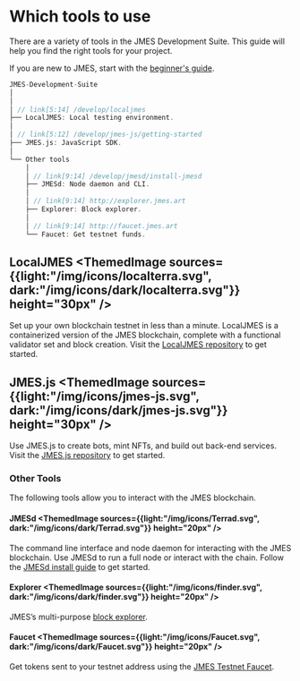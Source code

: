 
# Which tools to use

There are a variety of tools in the JMES Development Suite. This guide will help you find the right tools for your project.

If you are new to JMES, start with the [beginner's guide](./get-started.mdx).

```rust
JMES-Development-Suite
│
│
│ // link[5:14] /develop/localjmes
├── LocalJMES: Local testing environment.
│
│ // link[5:12] /develop/jmes-js/getting-started
├── JMES.js: JavaScript SDK.
│
└── Other tools
    │
    │ // link[9:14] /develop/jmesd/install-jmesd
    ├── JMESd: Node daemon and CLI.
    │
    │ // link[9:14] http://explorer.jmes.art
    ├── Explorer: Block explorer.
    │
    │ // link[9:14] http://faucet.jmes.art
    └── Faucet: Get testnet funds.
```

## LocalJMES <ThemedImage sources={{light:"/img/icons/localterra.svg", dark:"/img/icons/dark/localterra.svg"}} height="30px" />

Set up your own blockchain testnet in less than a minute. LocalJMES is a containerized version of the JMES blockchain, complete with a functional validator set and block creation. Visit the [LocalJMES repository](https://github.com/jmesworld/jmes.js) to get started.


## JMES.js <ThemedImage sources={{light:"/img/icons/jmes-js.svg", dark:"/img/icons/dark/jmes-js.svg"}} height="30px" />

Use JMES.js to create bots, mint NFTs, and build out back-end services. Visit the [JMES.js repository](https://github.com/jmesworld/jmes.js) to get started.


### Other Tools

The following tools allow you to interact with the JMES blockchain.

#### JMESd <ThemedImage sources={{light:"/img/icons/Terrad.svg", dark:"/img/icons/dark/Terrad.svg"}} height="20px" />

The command line interface and node daemon for interacting with the JMES blockchain. Use JMESd to run a full node or interact with the chain. Follow the [JMESd install guide](./jmesd/install-jmesd.mdx) to get started.

#### Explorer <ThemedImage sources={{light:"/img/icons/finder.svg", dark:"/img/icons/dark/finder.svg"}} height="20px" />

JMES’s multi-purpose [block explorer](http://explorer.jmes.art/).

#### Faucet <ThemedImage sources={{light:"/img/icons/Faucet.svg", dark:"/img/icons/dark/Faucet.svg"}} height="20px" />

Get tokens sent to your testnet address using the [JMES Testnet Faucet](http://faucet.jmes.art).
